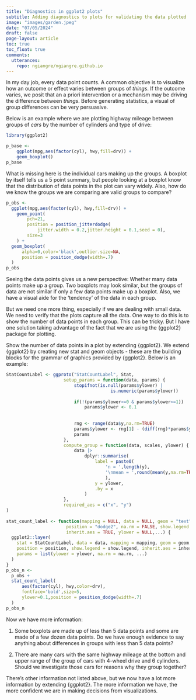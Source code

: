 ```yaml
---
title: "Diagnostics in ggplot2 plots"
subtitle: Adding diagnostics to plots for validating the data plotted
image: "images/garden.jpeg"
date: "07/05/2024"
draft: false
page-layout: article
toc: true
toc_float: true
comments:
  utterances:
    repo: ngiangre/ngiangre.github.io
---
```


In my day job, every data point counts. A common objective is to visualize how an outcome or effect varies between groups of _things_. If the outcome varies, we posit that an a priori intervention or a mechanism may be driving the difference between _things_. Before generating statistics, a visual of group differences can be very persuasive. 

Below is an example where we are plotting highway mileage between groups of _cars_ by the number of cylinders and type of drive:

```r
library(ggplot2)

p_base <- 
    ggplot(mpg,aes(factor(cyl), hwy,fill=drv)) +
    geom_boxplot()
p_base
```

What is missing here is the individual cars making up the groups. A boxplot by itself tells us a 5 point summary, but people looking at a boxplot know that the distribution of data points in the plot can vary widely. Also, how do we know the groups we are comparing are valid groups to compare?

```r

p_obs <- 
  ggplot(mpg,aes(factor(cyl), hwy,fill=drv)) + 
    geom_point(
        pch=21,
        position = position_jitterdodge(
            jitter.width = 0.2,jitter.height = 0.1,seed = 0),
        size=3
    ) +
  geom_boxplot(
      alpha=0,color='black',outlier.size=NA,
      position = position_dodge(width=.7)
  )
p_obs

```

Seeing the data points gives us a new perspective: Whether many data points make up a group. Two boxplots may look similar, but the groups of data are not similar if only a few data points make up a boxplot. Also, we have a visual aide for the 'tendency' of the data in each group.

But we need one more thing, especially if we are dealing with small data. We need to verify that the plots capture all the data. One way to do this is to show the number of data points in each group. This can be tricky.  But I have one solution taking advantage of the fact that we are using the {ggplot2} package for plotting. 

Show the number of data points in a plot by extending {ggplot2}. We extend {ggplot2} by creating new stat and geom objects - these are the building blocks for the grammar of graphics provided by {ggplot2}. Below is an example:

```r
StatCountLabel <- ggproto("StatCountLabel", Stat,
                      setup_params = function(data, params) {
                          stopifnot(is.null(params$ylower) |
                                        is.numeric(params$ylower))
                          
                          if(!(params$ylower>=0 & params$ylower<=1))
                              params$ylower <- 0.1
                              
                          
                          rng <- range(data$y,na.rm=TRUE)
                          params$ylower <- rng[1] - (diff(rng)*params$ylower)
                          params
                      },
                      compute_group = function(data, scales, ylower) {
                          data |> 
                              dplyr::summarise(
                                  label = paste0(
                                      'n = ',length(y),
                                      '\nmean = ',round(mean(y,na.rm=TRUE),1)
                                      ),
                                  y = ylower,
                                  .by = x
                              )
                      },
                      required_aes = c("x", "y")
)
    
stat_count_label <- function(mapping = NULL, data = NULL, geom = "text",
                       position = "dodge2", na.rm = FALSE, show.legend = NA, 
                       inherit.aes = TRUE, ylower = NULL,...) {
  ggplot2::layer(
    stat = StatCountLabel, data = data, mapping = mapping, geom = geom, 
    position = position, show.legend = show.legend, inherit.aes = inherit.aes,
    params = list(ylower = ylower, na.rm = na.rm, ...)
  )
}
p_obs_n <- 
  p_obs + 
  stat_count_label(
      aes(factor(cyl), hwy,color=drv),
      fontface='bold',size=5,
      ylower=0.1,position = position_dodge(width=.7)
  )
p_obs_n
```

Now we have more information:

1. Some boxplots are made up of less than 5 data points and some are made of a few dozen data points. Do we have enough evidence to say anything about differences in groups with less than 5 data points? 

2. There are many cars with the same highway mileage at the bottom and upper range of the group of cars with 4-wheel drive and 6 cylinders. Should we investigate those cars for reasons why they group together?

There's other information not listed above, but we now have a lot more information by extending {ggplot2}. The more information we have, the more confident we are in making decisions from visualizations.

